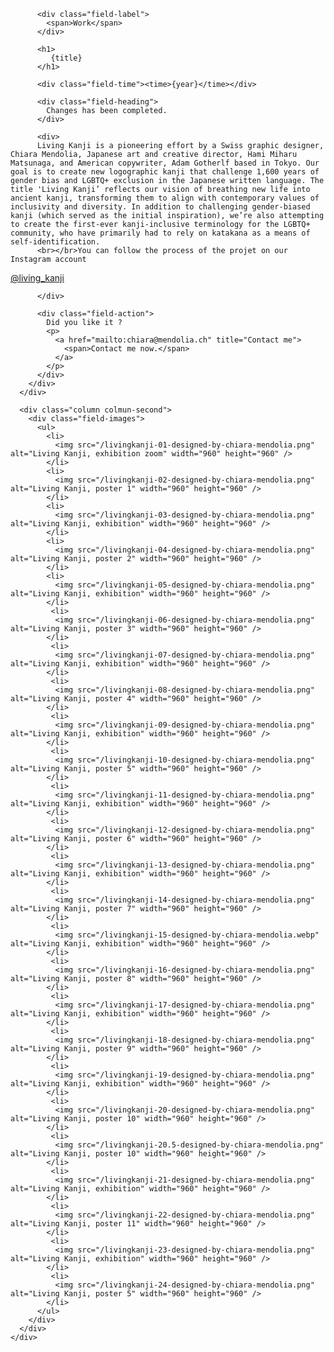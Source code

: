 

<Layout class="work" title={title}>
  <main class="region-content work">
    <div class="region">
      <div class="column column-first">
        <div class="field-body">

          <div class="field-label">
            <span>Work</span>
          </div>

          <h1>
             {title}
          </h1>

          <div class="field-time"><time>{year}</time></div>

          <div class="field-heading">
            Changes has been completed.
          </div>

          <div>
          Living Kanji is a pioneering effort by a Swiss graphic designer, Chiara Mendolia, Japanese art and creative director, Hami Miharu Matsunaga, and American copywriter, Adam Gotherlf based in Tokyo. Our goal is to create new logographic kanji that challenge 1,600 years of gender bias and LGBTQ+ exclusion in the Japanese written language. The title 'Living Kanji’ reflects our vision of breathing new life into ancient kanji, transforming them to align with contemporary values of inclusivity and diversity. In addition to challenging gender-biased kanji (which served as the initial inspiration), we’re also attempting to create the first-ever kanji-inclusive terminology for the LGBTQ+ community, who have primarily had to rely on katakana as a means of self-identification.
          <br></br>You can follow the process of the projet on our Instagram account

<p>
  <a href="https://www.instagram.com/living_kanji/">
    <span> @living_kanji</span>
  </a>
</p>

          </div>

          <div class="field-action">
            Did you like it ?
            <p>
              <a href="mailto:chiara@mendolia.ch" title="Contact me">
                <span>Contact me now.</span>
              </a>
            </p>
          </div>
        </div>
      </div>

      <div class="column colmun-second">
        <div class="field-images">
          <ul>
            <li>
              <img src="/livingkanji-01-designed-by-chiara-mendolia.png" alt="Living Kanji, exhibition zoom" width="960" height="960" />
            </li>
            <li>
              <img src="/livingkanji-02-designed-by-chiara-mendolia.png" alt="Living Kanji, poster 1" width="960" height="960" />
            </li>
            <li>
              <img src="/livingkanji-03-designed-by-chiara-mendolia.png" alt="Living Kanji, exhibition" width="960" height="960" />
            </li>
            <li>
              <img src="/livingkanji-04-designed-by-chiara-mendolia.png" alt="Living Kanji, poster 2" width="960" height="960" />
            </li>
            <li>
              <img src="/livingkanji-05-designed-by-chiara-mendolia.png" alt="Living Kanji, exhibition" width="960" height="960" />
            </li>
             <li>
              <img src="/livingkanji-06-designed-by-chiara-mendolia.png" alt="Living Kanji, poster 3" width="960" height="960" />
            </li>
             <li>
              <img src="/livingkanji-07-designed-by-chiara-mendolia.png" alt="Living Kanji, exhibition" width="960" height="960" />
            </li>
             <li>
              <img src="/livingkanji-08-designed-by-chiara-mendolia.png" alt="Living Kanji, poster 4" width="960" height="960" />
            </li>
             <li>
              <img src="/livingkanji-09-designed-by-chiara-mendolia.png" alt="Living Kanji, exhibition" width="960" height="960" />
            </li>
             <li>
              <img src="/livingkanji-10-designed-by-chiara-mendolia.png" alt="Living Kanji, poster 5" width="960" height="960" />
            </li>
             <li>
              <img src="/livingkanji-11-designed-by-chiara-mendolia.png" alt="Living Kanji, exhibition" width="960" height="960" />
            </li>
             <li>
              <img src="/livingkanji-12-designed-by-chiara-mendolia.png" alt="Living Kanji, poster 6" width="960" height="960" />
            </li>
             <li>
              <img src="/livingkanji-13-designed-by-chiara-mendolia.png" alt="Living Kanji, exhibition" width="960" height="960" />
            </li>
             <li>
              <img src="/livingkanji-14-designed-by-chiara-mendolia.png" alt="Living Kanji, poster 7" width="960" height="960" />
            </li>
             <li>
              <img src="/livingkanji-15-designed-by-chiara-mendolia.webp" alt="Living Kanji, exhibition" width="960" height="960" />
            </li>
             <li>
              <img src="/livingkanji-16-designed-by-chiara-mendolia.png" alt="Living Kanji, poster 8" width="960" height="960" />
            </li>
             <li>
              <img src="/livingkanji-17-designed-by-chiara-mendolia.png" alt="Living Kanji, exhibition" width="960" height="960" />
            </li>
             <li>
              <img src="/livingkanji-18-designed-by-chiara-mendolia.png" alt="Living Kanji, poster 9" width="960" height="960" />
            </li>
             <li>
              <img src="/livingkanji-19-designed-by-chiara-mendolia.png" alt="Living Kanji, exhibition" width="960" height="960" />
            </li>
             <li>
              <img src="/livingkanji-20-designed-by-chiara-mendolia.png" alt="Living Kanji, poster 10" width="960" height="960" />
            </li>
             <li>
              <img src="/livingkanji-20.5-designed-by-chiara-mendolia.png" alt="Living Kanji, poster 10" width="960" height="960" />
            </li>
             <li>
              <img src="/livingkanji-21-designed-by-chiara-mendolia.png" alt="Living Kanji, exhibition" width="960" height="960" />
            </li>
             <li>
              <img src="/livingkanji-22-designed-by-chiara-mendolia.png" alt="Living Kanji, poster 11" width="960" height="960" />
            </li>
             <li>
              <img src="/livingkanji-23-designed-by-chiara-mendolia.png" alt="Living Kanji, exhibition" width="960" height="960" />
            </li>
             <li>
              <img src="/livingkanji-24-designed-by-chiara-mendolia.png" alt="Living Kanji, poster 5" width="960" height="960" />
            </li>
          </ul>
        </div>
      </div>
    </div>

  </main>
</Layout>
